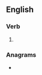 ==English==

===Verb===
{{head|en|present participle}}

# {{present participle of|barge|lang=en|nocat=1}}

===Anagrams===
* {{anagrams|en|braggin'|garbing}}